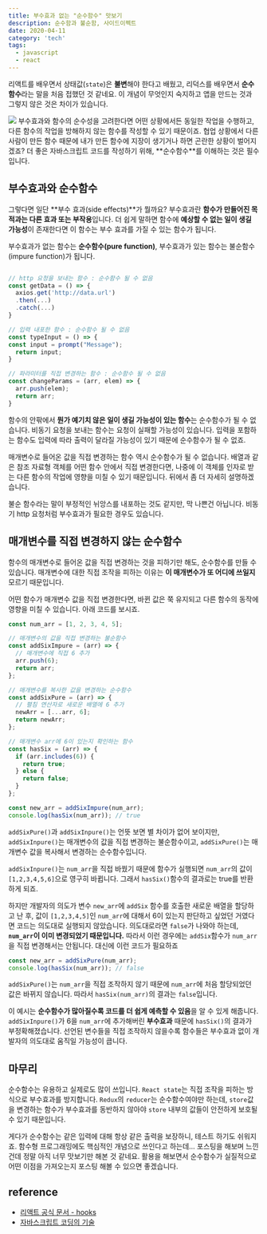 ```yaml
---
title: 부수효과 없는 "순수함수" 맛보기
description: 순수함과 불순함, 사이드이펙트
date: 2020-04-11
category: 'tech'
tags:
  - javascript
  - react
---
```


리액트를 배우면서 상태값(`state`)은 **불변**해야 한다고 배웠고, 리덕스를 배우면서 **순수함수**라는 말을 처음 접했던 것 같네요. 이 개념이 무엇인지 숙지하고 앱을 만드는 것과 그렇지 않은 것은 차이가 있습니다.

<img src="../images/js-pure-function/functions.png" />
부수효과와 함수의 순수성을 고려한다면 어떤 상황에서든 동일한 작업을 수행하고, 다른 함수의 작업을 방해하지
않는 함수를 작성할 수 있기 때문이죠. 협업 상황에서 다른 사람이 만든 함수 때문에 내가 만든 함수에 지장이
생기거나 하면 곤란한 상황이 벌어지겠죠? 더 좋은 자바스크립트 코드를 작성하기 위해, **순수함수**를 이해하는
것은 필수입니다.

## 부수효과와 순수함수

그렇다면 일단 **부수 효과(side effects)**가 뭘까요? 부수효과란 **함수가 만들어진 목적과는 다른 효과 또는 부작용**입니다. 더 쉽게 말하면 함수에 **예상할 수 없는 일이 생길 가능성**이 존재한다면 이 함수는 부수 효과를 가질 수 있는 함수가 됩니다.

부수효과가 없는 함수는 **순수함수(pure function)**, 부수효과가 있는 함수는 불순함수(impure function)가 됩니다.

```javascript

// http 요청을 보내는 함수 : 순수함수 될 수 없음
const getData = () => {
  axios.get('http://data.url')
  .then(...)
  .catch(...)
}

// 입력 내포한 함수 : 순수함수 될 수 없음
const typeInput = () => {
const input = prompt("Message");
  return input;
}

// 파라미터를 직접 변경하는 함수 : 순수함수 될 수 없음
const changeParams = (arr, elem) => {
  arr.push(elem);
  return arr;
}
```

함수의 안팎에서 **뭔가 예기치 않은 일이 생길 가능성이 있는 함수**는 순수함수가 될 수 없습니다. 비동기 요청을 보내는 함수는 요청이 실패할 가능성이 있습니다. 입력을 포함하는 함수도 입력에 따라 출력이 달라질 가능성이 있기 때문에 순수함수가 될 수 없죠.

매개변수로 들어온 값을 직접 변경하는 함수 역시 순수함수가 될 수 없습니다. 배열과 같은 참조 자료형 객체를 어떤 함수 안에서 직접 변경한다면, 나중에 이 객체를 인자로 받는 다른 함수의 작업에 영향을 미칠 수 있기 때문입니다. 뒤에서 좀 더 자세히 설명하겠습니다.

불순 함수라는 말이 부정적인 뉘앙스를 내포하는 것도 같지만, 막 나쁜건 아닙니다. 비동기 http 요청처럼 부수효과가 필요한 경우도 있습니다.

## 매개변수를 직접 변경하지 않는 순수함수

함수의 매개변수로 들어온 값을 직접 변경하는 것을 피하기만 해도, 순수함수를 만들 수 있습니다. 매개변수에 대한 직접 조작을 피하는 이유는 **이 매개변수가 또 어디에 쓰일지** 모르기 때문입니다.

어떤 함수가 매개변수 값을 직접 변경한다면, 바뀐 값은 쭉 유지되고 다른 함수의 동작에 영향을 미칠 수 있습니다. 아래 코드를 보시죠.

```javascript
const num_arr = [1, 2, 3, 4, 5];

// 매개변수의 값을 직접 변경하는 불순함수
const addSixImpure = (arr) => {
  // 매개변수에 직접 6 추가
  arr.push(6);
  return arr;
};

// 매개변수를 복사한 값을 변경하는 순수함수
const addSixPure = (arr) => {
  // 펼침 연산자로 새로운 배열에 6 추가
  newArr = [...arr, 6];
  return newArr;
};

// 매개변수 arr에 6이 있는지 확인하는 함수
const hasSix = (arr) => {
  if (arr.includes(6)) {
    return true;
  } else {
    return false;
  }
};

const new_arr = addSixImpure(num_arr);
console.log(hasSix(num_arr)); // true
```

`addSixPure()`과 `addSixInpure()`는 언뜻 보면 별 차이가 없어 보이지만, `addSixInpure()`는 매개변수의 값을 직접 변경하는 불순함수이고, `addSixPure()`는 매개변수 값을 복사해서 변경하는 순수함수입니다.

`addSixInpure()`는 `num_arr`을 직접 바꿨기 때문에 함수가 실행되면 `num_arr`의 값이 `[1,2,3,4,5,6]`으로 영구히 바뀝니다. 그래서 `hasSix()`함수의 결과로는 true를 반환하게 되죠.

하지만 개발자의 의도가 변수 `new_arr`에 `addSix` 함수를 호출한 새로운 배열을 할당하고 난 후, 값이 `[1,2,3,4,5]`인 `num_arr`에 대해서 6이 있는지 판단하고 싶었던 거였다면 코드는 의도대로 실행되지 않았습니다. 의도대로라면 `false`가 나와야 하는데, **`num_arr`이 이미 변경되었기 때문입니다.** 따라서 이런 경우에는 `addSix`함수가 `num_arr`을 직접 변경해서는 안됩니다. 대신에 이런 코드가 필요하죠

```javascript
const new_arr = addSixPure(num_arr);
console.log(hasSix(num_arr)); // false
```

`addSixPure()`는 `num_arr`을 직접 조작하지 않기 때문에 `num_arr`에 처음 할당되었던 값은 바뀌지 않습니다. 따라서 `hasSix(num_arr)`의 결과는 `false`입니다.

이 예시는 **순수함수가 많아질수록 코드를 더 쉽게 예측할 수 있음**을 알 수 있게 해줍니다. `addSixInpure()`가 6을 `num_arr`에 추가해버린 **부수효과** 때문에 `hasSix()`의 결과가 부정확해졌습니다. 선언된 변수들을 직접 조작하지 않을수록 함수들은 부수효과 없이 개발자의 의도대로 움직일 가능성이 큽니다.

## 마무리

순수함수는 유용하고 실제로도 많이 쓰입니다. `React state`는 직접 조작을 피하는 방식으로 부수효과를 방지합니다. `Redux`의 `reducer`는 순수함수여야만 하는데, `store`값을 변경하는 함수가 부수효과를 동반하지 않아야 `store` 내부의 값들이 안전하게 보호될 수 있기 때문입니다.

게다가 순수함수는 같은 입력에 대해 항상 같은 출력을 보장하니, 테스트 하기도 쉬워지죠. 함수형 프로그래밍에도 핵심적인 개념으로 쓰인다고 하는데... 포스팅을 해보며 느낀건데 정말 아직 너무 맛보기만 해본 것 같네요. 활용을 해보면서 순수함수가 실질적으로 어떤 이점을 가져오는지 포스팅 해볼 수 있으면 좋겠습니다.

## reference

- [리액트 공식 문서 - hooks](https://ko.reactjs.org/docs/hooks-overview.html)
- [자바스크립트 코딩의 기술](https://github.com/gilbutITbook/007030)
